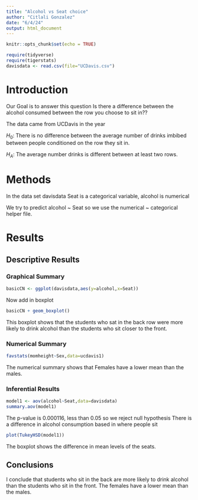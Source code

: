 ```yaml
---
title: "Alcohol vs Seat choice"
author: "Citlali Gonzalez"
date: "6/4/24"
output: html_document
---
```


```r
knitr::opts_chunk$set(echo = TRUE)
```

```r
require(tidyverse)
require(tigerstats)
davisdata <- read.csv(file="UCDavis.csv")
```
# Introduction
 Our Goal is to answer this question Is there a difference between the alcohol consumed between the row
you choose to sit in??

The data came from UCDavis in the year 

$H_0$: There is no difference between the average number of drinks imbibed between people conditioned on the row they sit in.

$H_A$: The average number drinks is different between at least two rows.   

# Methods 
In the data set davisdata Seat is a categorical variable, alcohol is numerical

We try to predict alcohol ~ Seat so we use the numerical ~ categorical helper file. 

# Results

## Descriptive Results

### Graphical Summary

```r
basicCN <- ggplot(davisdata,aes(y=alcohol,x=Seat))
```
Now add in boxplot

```r
basicCN + geom_boxplot()
```

This boxplot shows that the students who sat in the back row were more likely to drink alcohol than the students who sit closer to the front. 

### Numerical Summary

```r
favstats(momheight~Sex,data=ucdavis1)
```

The numerical summary shows that Females have a lower mean than the males.

### Inferential Results

```r
model1 <- aov(alcohol~Seat,data=davisdata)
summary.aov(model1)
```

The p-value is 0.000116, less than 0.05 so we reject null hypothesis
There is a difference in alcohol consumption based in where people sit

```r
plot(TukeyHSD(model1))
```
The boxplot shows the difference in mean levels of the seats.
          
## Conclusions

I conclude that students who sit in the back are more likely to drink alcohol than the students who sit in the front. The females have a lower mean than the males.

